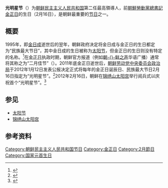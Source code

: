 {{Infobox holiday
|holiday_name=光明星节
|image=Arirang Mass Games 32.JPG
|caption=2012年光明星节在[[平壤|平壤]]举行的[[阿里郎节|阿里郎祝祭]]
|observedby={{WPK}}<br>{{DPRK}}
|type=
|significance=紀念[[金正日|金正日]][[誕辰|誕辰]]
|date=[[2月16日|2月16日]]
|celebrations=
|observances=
|relatedto=
}}
'''光明星节'''（{{kor|광명성절|光明星節}}）为[[朝鲜民主主义人民共和国|朝鲜民主主义人民共和国]]第二任最高領導人，前[[朝鮮勞動黨總書記|朝鮮勞動黨總書記]][[金正日|金正日]]的生日（2月16日），是朝鲜最重要的[[节日|节日]]之一。

==概要==
1995年，即[[金日成|金日成]]逝世后的翌年，朝鲜政府决定将金日成与金正日的生日都定为“民族最大节日”，其中金日成的生日被称为[[太陽節_(北韓)|太阳节]]，但金正日的生日则没有特定的名称。<ref>{{cite web|url=http://news.163.com/12/0112/09/7NIBBDDF00014JB6.html|title=朝鲜永久保存金正日遗体|work=网易|date=2012-01-12|access-date=2012-01-12|archive-url=https://web.archive.org/web/20120115081528/http://news.163.com/12/0112/09/7NIBBDDF00014JB6.html|archive-date=2012-01-15|dead-url=yes}}</ref>在[[金正日|金正日]]执政时期，朝鲜官方报道（例如[[朝鲜之声|朝-{}-鲜之声]]华语广播）通常将其称之为“二月佳节”（{{lang|ko|2월명절/2月名節}}）。2011年底金正日逝世后，[[朝鲜劳动党中央委员会政治局|朝鲜劳动党中央委员会政治局]]于2012年1月12日发表公报决定正式将每年的金正日诞辰日、民族最大节日2月16日指定为“光明星节”。<ref>{{cite web|url=http://news.163.com/12/0112/08/7NI9J2B000014JB6.html|title=朝鲜将金正日生日定为“光明星节”|work=网易|date=2012-01-12|deadurl=yes|archiveurl=https://web.archive.org/web/20120115095703/http://news.163.com/12/0112/08/7NI9J2B000014JB6.html|archivedate=2012-01-15|df=|accessdate=2012-01-12}}</ref>2012年2月16日，朝鲜在[[锦绣山太阳宫|锦绣山太阳宫]]举行阅兵式以庆祝首个“光明星节”。<ref>{{Cite web |url=http://v.youku.com/v_show/id_XMzUzNjIxNTMy.html |title=2012-02-16锦绣山太阳宫朝鲜阅兵 |accessdate=2012-05-06 |archive-date=2012-04-20 |archive-url=https://web.archive.org/web/20120420061007/http://v.youku.com/v_show/id_XMzUzNjIxNTMy.html |dead-url=no }}</ref>

==参见==
*[[太阳节_(朝鲜)|太阳节]]
*[[锦绣山太阳宫|锦绣山太阳宫]]

==参考资料==
{{Reflist}}
{{朝鮮民主主義人民共和國公共假日}}
[[Category:朝鲜民主主义人民共和国节日|Category:朝鲜民主主义人民共和国节日]]
[[Category:金正日|Category:金正日]]
[[Category:2月節日|Category:2月節日]]
[[Category:国家元首生日|Category:国家元首生日]]